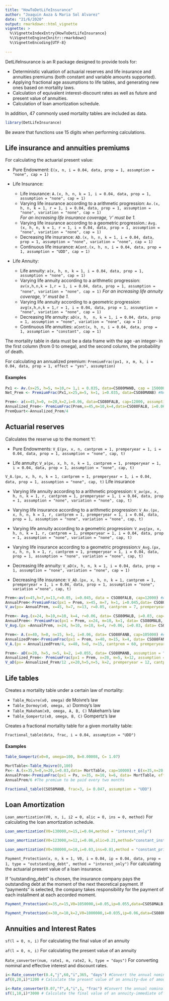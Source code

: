 ---
title: "HowToDetLifeInsurance"
author: "Joaquin Auza & Maria Sol Alvarez"
date: "21/6/2020"
output: rmarkdown::html_vignette
vignette: >
  %\VignetteIndexEntry{HowToDetLifeInsurance}
  %\VignetteEngine{knitr::rmarkdown}
  %\VignetteEncoding{UTF-8}
  
---


DetLifeInsurance is an R package designed to provide tools for:

* Deterministic valuation of actuarial reserves and life insurance and annuities premiums (both constant and variable amounts supported).
* Applying fractional age assumptions to life tables, and generating new ones based on mortality laws.
* Calculation of equivalent interest-discount rates as well as future and present value of annuities.
* Calculation of loan amortization schedule.

In addition, 47 commonly used mortality tables are included as data.

```{r include=FALSE}
library(DetLifeInsurance)
```

Be aware that functions use 15 digits when performing calculations. 

## Life insurance and annuities premiums

For calculating the actuarial present value:

* Pure Endowment:
`E(x, n, i = 0.04, data, prop = 1, assumption = "none", cap = 1)`

* Life Insurance: 

  * Life insurance: `A.(x, h, n, k = 1, i = 0.04, data, prop = 1, assumption = "none", cap = 1)` 
  * Varying life insurance according to a arithmetic progression: `Av.(x, h, n, k = 1, r = 1, i = 0.04, data, prop = 1, assumption = "none", variation = "none", cap = 1)`  
    _For an increasing life insurance coverage, 'r' must be 1._
  *  Varying life insurance according to a geometric progression.: `Avg.(x, h, n, k = 1, r = 1, i = 0.04, data, prop = 1, assumption = "none", variation = "none", cap = 1)` 
  * Decreasing life insurance: `AD.(x, h, n, k = 1, i = 0.04, data, prop = 1, assumption = "none", variation = "none", cap = 1)` 
  * Continuous life insurance: `ACont.(x, h, n, i = 0.04, data, prop = 1, assumption = "UDD", cap = 1)` 
  
  
  
* Life Annuity:

  * Life annuity: `a(x, h, n, k = 1, i = 0.04, data, prop = 1, assumption = "none", cap = 1)` 
  * Varying life annuity according to a arithmetic progression: `av(x,h,n,k = 1,r = 1, i = 0.04, data, prop = 1, assumption = "none", variation = "none", cap = 1)`
  _For an increasing life annuity coverage, 'r' must be 1._
  *  Varying life annuity according to a geometric progression: `avg(x,h,n,k = 1,r = 1, i = 0.04, data, prop = 1, assumption = "none", variation = "none", cap = 1)` 
  *  Decreasing life annuity: `aD(x, h,  n, k = 1, i = 0.04, data, prop = 1, assumption = "none", variation = "none", cap = 1)`
  * Continuous life annuities: `aCont(x, h, n, i = 0.04, data, prop = 1, assumption = "constant", cap = 1)` 

The mortality table in data must be a data frame with the age -an integer- in the first column (from 0 to omega), and the second column, the probability of death. 

For calculating an annualized premium:
 `PremiumFrac(px1, x, m, k, i = 0.04, data, prop = 1, effect = "yes", assumption)`
 
 
 
#### Examples
```{r}
Px1 <- Av.(x=25, h=5, n=10,r= 1,i = 0.035, data=CSO80MANB, cap = 150000) #Actuarial Present Value of the increasing life insurance.
Net_Prem <- PremiumFrac(Px1,x=25,m=5, k=1, i=0.035, data=CSO80MANB) #Net premium to be paid at the begining of   each year of the defferal term.
```

```{r}
Prem<- a(x=45,h=0, n=20,k=2,i=0.06, data=CSO80FALB, cap=12000, assumption = "constant") #Actuarial Present Value of the life annuity, paid twice a year.
Annualized_Prem<- PremiumFrac(Prem,x=45,m=10,k=4,data=CSO80FALB, i=0.06, assumption = "constant") #Annualized    value of the premium to be paid four times a year for 10 years.
PremQuart<-Annualized_Prem/4

```



## Actuarial reserves

Calculates the reserve up to the moment 't':

- Pure Endowments: ` V_E(px, x, n, cantprem = 1, premperyear = 1, i = 0.04, data, prop = 1, assumption = "none", cap, t) ` 

- Life annuity: ` V_a(px, x, h, n, k = 1, cantprem = 1, premperyear = 1, i = 0.04, data, prop = 1, assumption = "none", cap, t) `  

` V_A.(px, x, h, n, k = 1, cantprem = 1, premperyear = 1, i = 0.04, data, prop = 1, assumption = "none", cap, t) ` Life insurance

- Varying life annuity according to a arithmetic progression: ` V_av(px, x, h, n, k = 1, r, cantprem = 1, premperyear = 1, i = 0.04, data, prop = 1, assumption = "none", variation = "none", cap, t) ` 

-  Varying life insurance according to a arithmetic progression: ` V_Av.(px, x, h, n, k = 1, r, cantprem = 1, premperyear = 1, i = 0.04, data, prop = 1, assumption = "none", variation = "none", cap, t) `

- Varying life annuity according to a geometric progression: ` V_avg(px, x, h, n, k = 1, r, cantprem = 1, premperyear = 1, i = 0.04, data, prop = 1, assumption = "none", variation = "none", cap, t) ` 

- Varying life insurance according to a geometric progression:` V_Avg.(px, x, h, n, k = 1, r, cantprem = 1, premperyear = 1, i = 0.04, data, prop = 1, assumption = "none", variation = "none", cap, t) ` 

- Decreasing life annuity: ` V_aD(x, h, n, k = 1, i = 0.04, data, prop = 1, assumption = "none", variation = "none", cap = 1) ` 

- Decreasing life insurance: ` V_AD.(px, x, h, n, k = 1, cantprem = 1, premperyear = 1, i = 0.04, data, prop = 1, assumption = "none", variation ="none", cap, t) ` 

```{r}
Prem<-av(x=45,h=7,n=13,r=0.05, i=0.045, data = CSO80FALB, cap=12000) #Actuarial present value of a varying life annuity that follows an arithmetic progression
AnnualPrem<-PremiumFrac(px1 = Prem, x=45, m=7, k=1, i=0.045,data= CSO80FALB) #Annual premium to be paid at the beginning of each year of the deferral term. 
V_av(px= AnnualPrem, x=45, h=7, n=13, r=0.05, cantprem = 7, premperyear = 1, i=0.045, data= CSO80FALB, cap=12000, t=20) #Reserve of the coverage up to the year 20
```

```{r}
Prem<- Avg.(x=24, h=10,n=10, k=4, r=0.06, data= CSO80MALB, i=0.03, cap= 100000, assumption = "UDD", variation = "inter") #Actuarial present value of a varying life insurance according to a geometric progression
AnnualPrem<- PremiumFrac(px1 = Prem, x=24, m=10, k=1, data= CSO80MALB, i=0.03) #Annual premium to be paid at the beginning of each year of the deferral term 
V_Avg.(px =AnnualPrem, x=24, h=10, n=10, k=4, r=0.06, i=0.03, data= CSO80MALB, cantprem = 10, premperyear = 1, assumption = "UDD", variation = "inter", cap=100000, t=240) #Reserve of the coverage up to the month 240

```

```{r}
Prem<- A.(x=40, h=0, n=15, k=1, i=0.06, data= CSO80FANB, cap=105000) #Actuarial present value of the life insurance
AnnualizedPrem<-PremiumFrac(px1 = Prem, x=40, m=15, k=4, data= CSO80FANB, i=0.06, assumption = "UDD") #Annualized value of the premium to be paid four time a year. 
V_A.(px = AnnualizedPrem/4, x=40, h=0, n=15, cantprem = 60, premperyear = 4, data=CSO80FANB, i=0.06, assumption = "UDD", t= 180, cap=105000)  #Reserve of the coverage up to the month 180
```

```{r}
Prem<- aD(x=20, h=5, n=5, k=2, i=0.055, data= CSO80MANB, assumption = "constant", variation = "intra", cap=12000) #Actuarial present value of a decreasing life annuity
Annualized_Prem<- PremiumFrac(px1 = Prem, x=20, m=5, k=12, assumption = "constant", data=CSO80MANB, i=0.055) #Annualized value of the premium to be paid monthly
V_aD(px= Annualized_Prem/12 ,x=20,h=5,n=5, k=2, premperyear = 12, cantprem = 60, i=0.055, data= CSO80MANB, assumption = "constant", variation = "intra", cap=12000, t=120) #Reserve up to the month 120
```



## Life tables

Creates a mortality table under a certain law of mortality: 

- `Table_Moivre(x0, omega)` de Moivre's law
- `Table_Dormoy(x0, omega, a)` Dormoy's law 
- `Table_Makeham(x0, omega, A, B, C)` Makeham's law
- `Table_Gompertz(x0, omega, B, C)` Gompertz's law

Creates a fractional mortality table for a given mortality table:

`Fractional_table(data, frac, i = 0.04, assumption = "UDD")`

#### Examples
```{r}
Table_Gompertz(x0=0, omega=100, B=0.00008, C= 1.07)

```

```{r}
MortTable<-Table_Moivre(0,100)
Px<- A.(x=35,h=0,n=20,i=0.03,data= MortTable, cap=10000) + E(x=35,n=20, i=0.03, data=MortTable, cap=10000) #A Dotal (endowment) coverage
AnnualPrem<-PremiumFrac(px1 = Px, x=35, m=10, k=6, data= MortTable, effect = "yes", assumption = "UDD") #The annualized value of the premium
AnnualPrem/6 #The premium to be paid every two months
```


```{r}
Fractional_table(CSO58MANB, frac=3, i= 0.047, assumption = "UDD")

```


## Loan Amortization


`Loan_amortization(V0, n, i, i2 = 0, alic = 0, ins = 0, method)` For calculating the loan amortization schedule.


```{r}
Loan_amortization(V0=130000,n=15,i=0.04,method = "interest_only")

```

```{r}
Loan_amortization(V0=123000,n=12,i=0.06,alic=0.21,method="constant_installment")
```
```{r}
Loan_amortization(V0=300000,n=10,i=0.03,ins=0.01,method = "constant_principal")

```


` Payment_Protection(x, n, k = 1, V0, i = 0.04, ip = 0.04, data, prop = 1, type = "outstanding_debt", method = "interest_only")` For calculating the actuarial present value of a loan insurance.



If "outstanding_debt" is chosen, the insurance company pays the outstanding debt at the moment of the next theoretical payment. If "payments" is selected, the company takes responsibility for the payment
of each installment at each accorded moment. 


```{r}
Payment_Protection(x=35,n=15,V0=1050000,i=0.05,ip=0.055,data=CSO58MALB,type="outstanding_debt",method="constant_principal") #Actuarial present value of the coverage

```

```{r}
Payment_Protection(x=30,n=10,k=2,V0=1000000,i=0.035,ip=0.06,data=CSO80FANB,type="payments",method="constant_instalment") #actuarial present value of the coverage
```


## Annuities and Interest Rates

 `sf(l = 0, n, i) ` For calculating the final value of an annuity
 
 `af(l = 0, n, i) ` For calculating the present value of an annuity
 
 `Rate_converter(num, rate1, m, rate2, k, type = "days") `  For converting nominal and effective interest and discount rates.

```{r}
i<-Rate_converter(0.4,"j",60,"i",365, "days") #Convert the annual nominal rate of 2 periods to a effective annual interest rate
af(0,20,i)*1200 # Calculate the present value of an annuity-due of amount $1200 paid annually for 20 years at the rate of interest of i.
```
```{r}
i<-Rate_converter(0.07,"f",4,"i",1, "frac") #Convert the annual nominal discount rate of 4 periods to a effective annual  interest rate
sf(1,10,i)*3000 # Calculate the final value of an annuity-immediate of amount $3000 paid annually for 20 years at the rate of interest of i.
```

